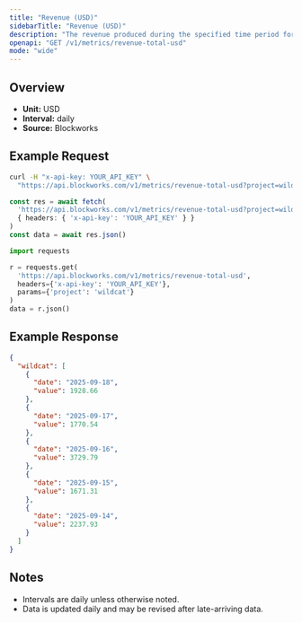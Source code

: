 ```yaml
---
title: "Revenue (USD)"
sidebarTitle: "Revenue (USD)"
description: "The revenue produced during the specified time period for given project."
openapi: "GET /v1/metrics/revenue-total-usd"
mode: "wide"
---
```


## Overview

- **Unit:** USD
- **Interval:** daily
- **Source:** Blockworks

## Example Request

<CodeGroup>

```bash cURL
curl -H "x-api-key: YOUR_API_KEY" \
  "https://api.blockworks.com/v1/metrics/revenue-total-usd?project=wildcat"
```

```typescript TypeScript
const res = await fetch(
  'https://api.blockworks.com/v1/metrics/revenue-total-usd?project=wildcat',
  { headers: { 'x-api-key': 'YOUR_API_KEY' } }
)
const data = await res.json()
```

```python Python
import requests

r = requests.get(
  'https://api.blockworks.com/v1/metrics/revenue-total-usd',
  headers={'x-api-key': 'YOUR_API_KEY'},
  params={'project': 'wildcat'}
)
data = r.json()
```

</CodeGroup>

## Example Response

```json
{
  "wildcat": [
    {
      "date": "2025-09-18",
      "value": 1928.66
    },
    {
      "date": "2025-09-17",
      "value": 1770.54
    },
    {
      "date": "2025-09-16",
      "value": 3729.79
    },
    {
      "date": "2025-09-15",
      "value": 1671.31
    },
    {
      "date": "2025-09-14",
      "value": 2237.93
    }
  ]
}
```

## Notes
- Intervals are daily unless otherwise noted.
- Data is updated daily and may be revised after late-arriving data.